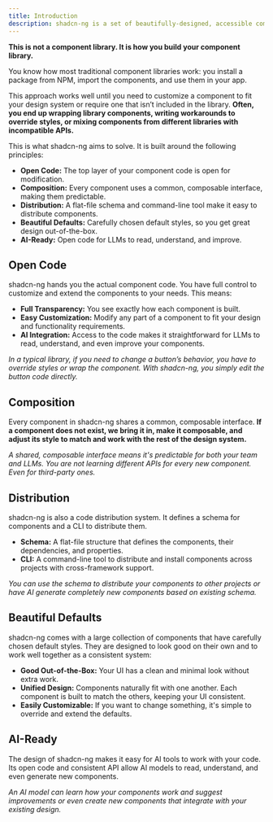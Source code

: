 ```yaml
---
title: Introduction
description: shadcn-ng is a set of beautifully-designed, accessible components and a code distribution platform. Works with your favorite frameworks and AI models. Open Source. Open Code.
---
```


**This is not a component library. It is how you build your component library.**

You know how most traditional component libraries work: you install a package from NPM, import the components, and use them in your app.

This approach works well until you need to customize a component to fit your design system or require one that isn’t included in the library. **Often, you end up wrapping library components, writing workarounds to override styles, or mixing components from different libraries with incompatible APIs.**

This is what shadcn-ng aims to solve. It is built around the following principles:

- **Open Code:** The top layer of your component code is open for modification.
- **Composition:** Every component uses a common, composable interface, making them predictable.
- **Distribution:** A flat-file schema and command-line tool make it easy to distribute components.
- **Beautiful Defaults:** Carefully chosen default styles, so you get great design out-of-the-box.
- **AI-Ready:** Open code for LLMs to read, understand, and improve.

## Open Code

shadcn-ng hands you the actual component code. You have full control to customize and extend the components to your needs. This means:

- **Full Transparency:** You see exactly how each component is built.
- **Easy Customization:** Modify any part of a component to fit your design and functionality requirements.
- **AI Integration:** Access to the code makes it straightforward for LLMs to read, understand, and even improve your components.

_In a typical library, if you need to change a button’s behavior, you have to override styles or wrap the component. With shadcn-ng, you simply edit the button code directly._

## Composition

Every component in shadcn-ng shares a common, composable interface. **If a component does not exist, we bring it in, make it composable, and adjust its style to match and work with the rest of the design system.**

_A shared, composable interface means it's predictable for both your team and LLMs. You are not learning different APIs for every new component. Even for third-party ones._

## Distribution

shadcn-ng is also a code distribution system. It defines a schema for components and a CLI to distribute them.

- **Schema:** A flat-file structure that defines the components, their dependencies, and properties.
- **CLI:** A command-line tool to distribute and install components across projects with cross-framework support.

_You can use the schema to distribute your components to other projects or have AI generate completely new components based on existing schema._

## Beautiful Defaults

shadcn-ng comes with a large collection of components that have carefully chosen default styles. They are designed to look good on their own and to work well together as a consistent system:

- **Good Out-of-the-Box:** Your UI has a clean and minimal look without extra work.
- **Unified Design:** Components naturally fit with one another. Each component is built to match the others, keeping your UI consistent.
- **Easily Customizable:** If you want to change something, it's simple to override and extend the defaults.

## AI-Ready

The design of shadcn-ng makes it easy for AI tools to work with your code. Its open code and consistent API allow AI models to read, understand, and even generate new components.

_An AI model can learn how your components work and suggest improvements or even create new components that integrate with your existing design._

